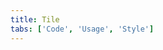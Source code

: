 ```yaml
---
title: Tile
tabs: ['Code', 'Usage', 'Style']
---
```


<ComponentCode
    name="Tile"
    component="tile"
    variation="tile"
    hasReactVersion
    hasVueVersion="tile--default"
    codepen="qwZRWy"
    >
</ComponentCode>
<ComponentCode
    name="Clickable tile"
    component="tile"
    variation="tile--clickable"
     hasReactVersion
    hasVueVersion="tile--clickable"
    codepen="yrOgyM"
    >
</ComponentCode>
<ComponentCode
    name="Selectable tile"
    component="tile"
    variation="tile--selectable"
    hasReactVersion
    hasVueVersion="tile--selectable"
    codepen="wZGgKK"
    >
</ComponentCode>
<ComponentCode
    name="Expandable tile"
    component="tile"
    variation="tile--expandable"
    hasReactVersion
    hasVueVersion="tile--expandable"
    codepen="QPNdNG"
    >
</ComponentCode>
<ComponentCode
    name="Grid tile"
    component="tile"
    variation="tile--grid"
    hasReactVersion
    >
</ComponentCode>
<ComponentDocs component="tile" ></ComponentDocs>
